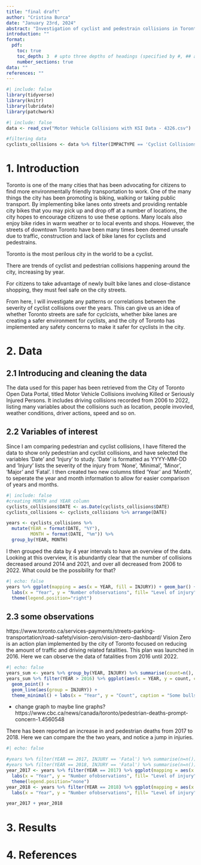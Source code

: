 ```yaml
---
title: "final draft"
author: "Cristina Burca"
date: "January 23rd, 2024"
abstract: "Investigation of cyclist and pedestrain collisions in Toronto over the years. Meaning to answer the question of if Toronto is a safe city for cyclists and pedestrians, and if the citizens themselves agree based on statisics. Results?"
introduction: ""
format:
  pdf:
    toc: true
    toc_depth: 3  # upto three depths of headings (specified by #, ## and ###)
    number_sections: true
data: ""
references: ""
---
```


```r
#| include: false
library(tidyverse)
library(knitr)
library(lubridate)
library(patchwork)
```


```r
#| include: false
data <- read_csv("Motor Vehicle Collisions with KSI Data - 4326.csv")

#filtering data
cyclists_collisions <- data %>% filter(IMPACTYPE == 'Cyclist Collisions' | IMPACTYPE == 'Pedestrian Collisions') %>% select(DATE,IMPACTYPE, INVTYPE, INJURY)
```

# 1. Introduction
 Toronto is one of the many cities that has been advocating for citizens to find more environmentally friendly transportation to work. One of the many things the city has been promoting is biking, walking or taking public transport. By implementing bike lanes onto streets and providing rentable city bikes that you may pick up and drop off at a number of locations, the city hopes to encourage citizens to use these options. Many locals also enjoy bike rides in warm weather or to local events and shops. However, the streets of downtown Toronto have been many times been deemed unsafe due to traffic, construction and lack of bike lanes for cyclists and pedestrains. 
 
Toronto is the most perilous city in the world to be a cyclist.
 
There are trends of cyclist and pedestrian collisions happening around the city, increasing by year. 

For citizens to take advantage of newly built bike lanes and close-distance shopping, they must feel safe on the city streets. 

From here, I will investigate any patterns or correlations between the severity of cyclist collisions over the years. This can give us an idea of whether Toronto streets are safe for cyclcists, whether bike lanes are creating a safer environment for cyclists, and the city of Toronto has implemented any safety concerns to make it safer for cyclists in the city. 

# 2. Data

## 2.1 Introducing and cleaning the data

The data used for this paper has been retrieved from the City of Toronto Open Data Portal, titled Motor Vehicle Collisions involving Killed or Seriously Injured Persons. It includes driving collisions recorded from 2006 to 2022, listing many variables about the collisions such as location, people invovled, weather conditions, driver actions, speed and so on.

## 2.2 Variables of interest
Since I am comparing pedestrian and cyclist collisions, I have filtered the data to show only pedestrian and cyclist collisions, and have selected the variables 'Date' and 'Injury' to study. 'Date' is formatted as YYYY-MM-DD and 'Injury' lists the severity of the injury from 'None', 'Minimal', 'Minor', 'Major' and 'Fatal'. I then created two new columns titled 'Year' and 'Month', to seperate the year and month information to allow for easier comparison of years and months. 

```r
#| include: false
#creating MONTH and YEAR column 
cyclists_collisions$DATE <- as.Date(cyclists_collisions$DATE)
cyclists_collisions <- cyclists_collisions %>% arrange(DATE)

years <- cyclists_collisions %>%
  mutate(YEAR = format(DATE, "%Y"), 
         MONTH = format(DATE, "%m")) %>%
  group_by(YEAR, MONTH)
```


I then grouped the data by 4 year intervals to have an overview of the data. Looking at this overview, it is abundantly clear that the number of collisions decreased around 2014 and 2021, and over all decreased from 2006 to 2022. What could be the possibility for that?
```r
#| echo: false
years %>% ggplot(mapping = aes(x = YEAR, fill = INJURY)) + geom_bar() +
  labs(x = "Year", y = "Number ofobservations", fill= "Level of injury") +
  theme(legend.position="right") 
```


## 2.3 some observations

https://www.toronto.ca/services-payments/streets-parking-transportation/road-safety/vision-zero/vision-zero-dashboard/
Vision Zero is an action plan implemented by the city of Toronto focused on reducing the amount of traffic and driving related fatalities. This plan was launched in 2016. Here we can observe the data of fatalities from 2016 until 2022. 

```r
#| echo: false
years_sum <- years %>% group_by(YEAR, INJURY) %>% summarise(count=n(), .groups="drop")
years_sum %>% filter(YEAR > 2016) %>% ggplot(aes(x = YEAR, y = count, color = INJURY)) + 
  geom_point() +
  geom_line(aes(group = INJURY)) +
  theme_minimal() + labs(x = "Year", y = "Count", caption = "Some bullshit")

```

- change graph to maybe line graphs?
https://www.cbc.ca/news/canada/toronto/pedestrian-deaths-prompt-concern-1.4560548

There has been reported an increase in and pedestrian deaths from 2017 to 2018. Here we can compare the the two years, and notice a jump in injuries. 

```r
#| echo: false

#years %>% filter(YEAR == 2017, INJURY == 'Fatal') %>% summarise(n=n())
#years %>% filter(YEAR == 2018, INJURY == 'Fatal') %>% summarise(n=n())
year_2017 <- years %>% filter(YEAR == 2017) %>% ggplot(mapping = aes(x = YEAR, fill = INJURY)) + geom_bar(position = "dodge2") +
  labs(x = "Year", y = "Number ofobservations", fill= "Level of injury") +
  theme(legend.position="none")
year_2018 <- years %>% filter(YEAR == 2018) %>% ggplot(mapping = aes(x = YEAR, fill = INJURY)) + geom_bar(position = "dodge2") +
  labs(x = "Year", y = "Number ofobservations", fill= "Level of injury")

year_2017 + year_2018

```




# 3. Results

# 4. References